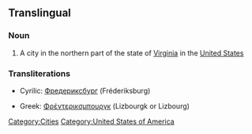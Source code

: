 ==Translingual==

===Noun===
{{wikipedia|Fredericksburg, Virginia}}
{{en-proper noun}}

# A city in the northern part of the state of [[Virginia]] in the [[United States]]

===Transliterations===
{{rfc-header|Transliterations}}
{{top}}
*Cyrilic: [[Фредериксбург]] (Fréderiksburg)
{{mid}}
*Greek: [[Φρέντερικσμπουργκ]] (Lizbourgk or Lizbourg)
{{bottom}}

[[Category:Cities]]
[[Category:United States of America]]